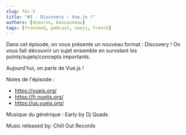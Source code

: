 ```yaml
---
slug: fec-3
title: "#3 - Discovery : Vue.js !"
authors: [dsouron, bauzanneau]
tags: [frontend, podcast, vuejs, french]
---
```


Dans cet épisode, on vous présente un nouveau format : Discovery ! On vous fait découvrir un sujet ensemble en survolant les points/sujets/concepts importants.

Aujourd'hui, on parle de Vue.js !

<!--truncate-->


<SpotifyEmbed href="https://open.spotify.com/embed/episode/657WjVwTfM6cobWgmb5fqs" />

Notes de l'épisode :

- https://vuejs.org/
- https://fr.nuxtjs.org/
- https://us.vuejs.org/

Musique du générique : Early by Dj Quads

Music released by: Chill Out Records
